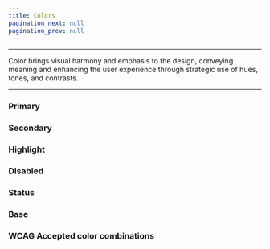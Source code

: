 ```yaml
---
title: Colors
pagination_next: null
pagination_prev: null
---
```



<hr/>

<p>Color brings visual harmony and emphasis to the design, conveying meaning and enhancing the user experience through strategic use of hues, tones, and contrasts.</p>

<hr/>

<PropsDropdown value="Figma file" link="/docs/Guidelines/Colors"/>

<h3>Primary</h3>

<ColorWrapper>
    <ColorCard label="Primary" color={themes.colors.primary} />
    <ColorCard label="Primary dark" color={themes.colors.primaryDark} />
    <ColorCard label="Primary light" color={themes.colors.primaryLight} />
</ColorWrapper>

<h3>Secondary</h3>

<ColorWrapper>
    <ColorCard label="Secondary" color={themes.colors.secondary} />
    <ColorCard label="Secondary light" color={themes.colors.secondaryLight} />
</ColorWrapper>

<h3>Highlight</h3>

<ColorWrapper>
    <ColorCard label="Highlight primary" color={themes.colors.highlightPrimary} />
    <ColorCard label="Highlight secondary" color={themes.colors.highlightSecondary} />
</ColorWrapper>

<h3>Disabled</h3>

<ColorWrapper>
    <ColorCard label="Disabled primary" color={themes.colors.disabledPrimary} />
</ColorWrapper>

<h3>Status</h3>

<ColorWrapper>
    <ColorCard label="Error" color={themes.colors.statusError} />
    <ColorCard label="Success" color={themes.colors.statusSuccess} />
    <ColorCard label="Warning" color={themes.colors.statusWarning} />
    <ColorCard label="Info" color={themes.colors.statusInfo} />
    <ColorCard label="Neutral" color={themes.colors.statusNeutral} />
</ColorWrapper>

<h3>Base</h3>

<ColorWrapper>
    <ColorCard label="Black" color={themes.colors.black} />
    <ColorCard label="White" color={themes.colors.white} />
</ColorWrapper>

<h3>WCAG Accepted color combinations</h3>

<ColorWrapper>
    <ColorCombintation 
primary={themes.colors.primaryLight} 
secondary={themes.colors.primary}
primaryLabel="Primary light"
secondaryLabel="Primary"
/>

<ColorCombintation 
primary={themes.colors.primaryDark} 
secondary={themes.colors.primaryLight}
primaryLabel="Primary dark"
secondaryLabel="Primary light"
/>

<ColorCombintation 
primary={themes.colors.primary} 
secondary={themes.colors.secondaryLight}
primaryLabel="Primary"
secondaryLabel="Secondary light"
/>

<ColorCombintation 
primary={themes.colors.primaryDark} 
secondary={themes.colors.secondaryLight}
primaryLabel="Primary dark"
secondaryLabel="Secondary light"
/>

<ColorCombintation 
primary={themes.colors.highlightPrimary} 
secondary={themes.colors.primaryDark}
primaryLabel="Highlight primary"
secondaryLabel="Primary dark"
/>

<ColorCombintation 
primary={themes.colors.primaryDark} 
secondary={themes.colors.highlightSecondary}
primaryLabel="Primary dark"
secondaryLabel="Highlight secondary"
/>

<ColorCombintation 
primary={themes.colors.disabledPrimary} 
secondary={themes.colors.primaryDark}
primaryLabel="Disabled primary"
secondaryLabel="Primary dark"
/>

<ColorCombintation 
primary={themes.colors.primaryDark} 
secondary={themes.colors.statusError}
primaryLabel="Primary dark"
secondaryLabel="Status error"
/>

<ColorCombintation 
primary={themes.colors.primaryLight} 
secondary={themes.colors.statusError}
primaryLabel="Primary light"
secondaryLabel="Status error"
/>

<ColorCombintation 
primary={themes.colors.primaryDark} 
secondary={themes.colors.statusSuccess}
primaryLabel="Primary dark"
secondaryLabel="Status success"
/>
</ColorWrapper>